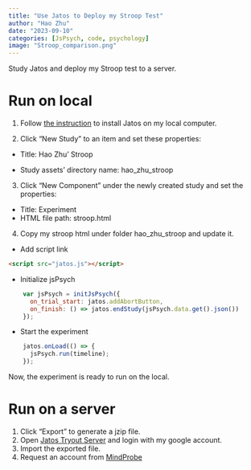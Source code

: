 ```yaml
---
title: "Use Jatos to Deploy my Stroop Test"
author: "Hao Zhu"
date: "2023-09-10"
categories: [JsPsych, code, psychology]
image: "Stroop_comparison.png"
---
```


Study Jatos and deploy my Stroop test to a server.


# Run on local
1. Follow [the instruction](https://www.jatos.org/Installation.html) to install Jatos on my local computer.

2. Click "New Study" to an item and set these properties:

- Title: Hao Zhu' Stroop

- Study assets' directory name: hao_zhu_stroop

3. Click "New Component" under the newly created study and set the properties:
- Title: Experiment
- HTML file path: stroop.html

4. Copy my stroop html under folder hao_zhu_stroop and update it.
- Add script link
```html
<script src="jatos.js"></script>
```
- Initialize jsPsych
```javascript
    var jsPsych = initJsPsych({
      on_trial_start: jatos.addAbortButton,
      on_finish: () => jatos.endStudy(jsPsych.data.get().json())
    });
```
- Start the experiment
```javascript
    jatos.onLoad(() => {
      jsPsych.run(timeline);
    });
```
Now, the experiment is ready to run on the local.

# Run on a server
1. Click "Export" to generate a jzip file.
2. Open [Jatos Tryout Server](https://cortex.jatos.org) and login with my google account.
3. Import the exported file.
4. Request an account from [MindProbe](https://mindprobe.eu/#request-account)

